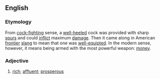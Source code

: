 ==English==
===Etymology===
From [[cock-fighting]] sense, a [[well-heeled]] cock was provided with sharp [[spur]]s and could [[inflict]] maximum [[damage]]. Then it came along in American [[frontier]] [[slang]] to mean that one was [[well-equipted]]. In the modern sense, however, it means being armed with the most powerful weapon: [[money]].

===Adjective===
#[[rich]]; [[affluent]]; [[prosperous]]